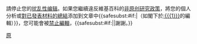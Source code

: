 {{{icon|[[File:Nuvola apps important.svg|25px|alt=Warning icon]]}}} 請停止您的[[Wikipedia:扰乱性编辑|扰乱性编辑]]。如果您繼續違反維基百科的[[Wikipedia:非原创研究|非原创研究政策]]，將您的個人分析或[[Wikipedia:非原创研究#對已發表材料的總結並提出立場|對已發表材料的總結]]添加到文章中{{<includeonly>safesubst:</includeonly>#if:{{{1|}}}|（如閣下於[[:{{{1}}}]]的編輯）}}，您可能會被[[Wikipedia:封禁方针|禁止編輯]]，{{<includeonly>safesubst:</includeonly>#if:{{{2|}}}|{{{2}}}|謝謝。}}<!-- Template:uw-nor3 --><noinclude>
{{Templatesnotice|series = uw-nor|max = 3|escalate = yes}}
[[Category:用户警告模板|原]]
</noinclude>